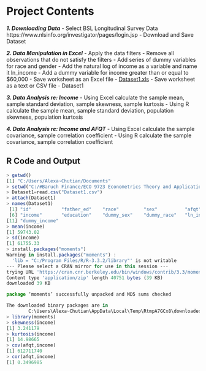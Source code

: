 # Project Contents

**_1. Downloading Data_**
  - Select BSL Longitudinal Survey Data https://www.nlsinfo.org/investigator/pages/login.jsp
  - Download and Save Dataset
  
**_2. Data Manipulation in Excel_**
  - Apply the data filters
  - Remove all observations that do not satisfy the filters
  - Add series of dummy variables for race and gender
  - Add the natural log of income as a variable and name it ln_income
  - Add a dummy variable for income greater than or equal to $60,000
  - Save worksheet as an Excel file - [Dataset1.xls](https://github.com/AlexaWu/R-project---Econometrics-Theory-and-Applications/blob/master/tables/Dataset1.xlsx)
  - Save worksheet as a text or CSV file - Dataset1
  
**_3. Data Analysis re: Income_**
  - Using Excel calculate the sample mean, sample standard deviation, sample skewness, sample kurtosis
  - Using R calculate the sample mean, sample standard deviation, population skewness, population kurtosis
  
**_4. Data Analysis re: Income and AFQT_**
  - Using Excel calculate the sample covariance, sample correlation coefficient
  - Using R calculate the sample covariance, sample correlation coefficient
  
  
## R Code and Output
```javascript
> getwd()
[1] "C:/Users/Alexa~Chutian/Documents"
> setwd("C:/#Baruch Finance/ECO 9723 Econometrics Theory and Applications/Metrics1")
> Dataset1=read.csv("Dataset1.csv")
> attach(Dataset1)
> names(Dataset1)
 [1] "id"           "father_ed"    "race"         "sex"          "afqt"        
 [6] "income"       "education"    "dummy_sex"    "dummy_race"   "ln_income"   
[11] "dummy_income"
> mean(income)
[1] 59743.02
> sd(income)
[1] 61755.33
> install.packages("moments")
Warning in install.packages("moments") :
  'lib = "C:/Program Files/R/R-3.3.2/library"' is not writable
--- Please select a CRAN mirror for use in this session ---
trying URL 'https://cran.cnr.berkeley.edu/bin/windows/contrib/3.3/moments_0.14.zip'
Content type 'application/zip' length 40751 bytes (39 KB)
downloaded 39 KB

package ‘moments’ successfully unpacked and MD5 sums checked

The downloaded binary packages are in
        C:\Users\Alexa~Chutian\AppData\Local\Temp\RtmpA7GCx8\downloaded_packages
> library(moments)
> skewness(income)
[1] 3.241179
> kurtosis(income)
[1] 14.98665
> cov(afqt,income)
[1] 612711740
> cor(afqt,income)
[1] 0.3496985
```
